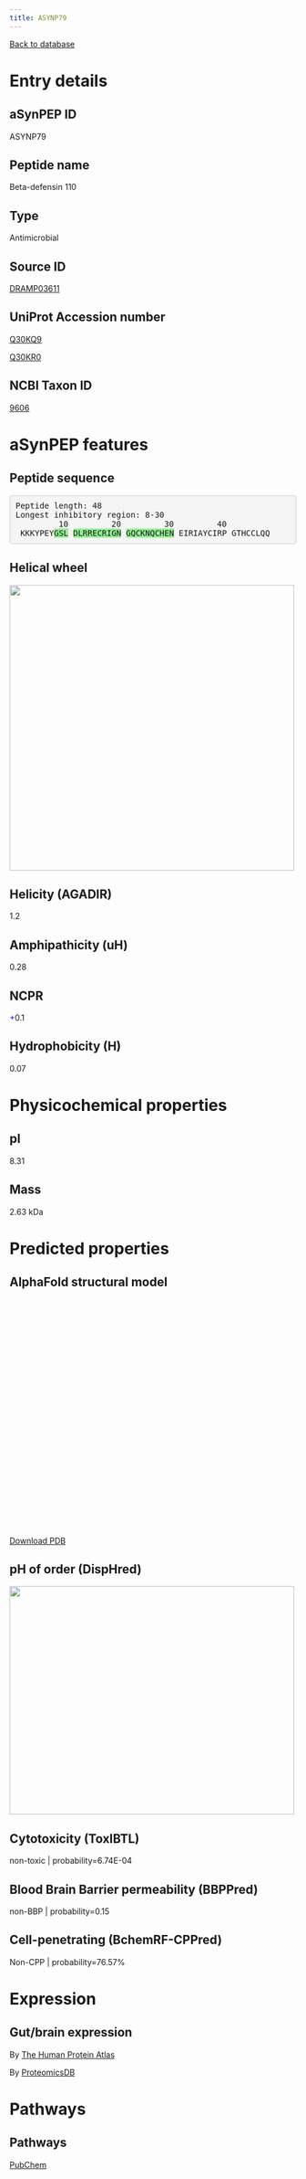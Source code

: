 ```yaml
---
title: ASYNP79
---
```


[Back to database](database.html)

# Entry details

## aSynPEP ID

ASYNP79

## Peptide name

Beta-defensin 110

## Type

Antimicrobial

## Source ID

[DRAMP03611](http://dramp.cpu-bioinfor.org/browse/All_Information.php?id=DRAMP03611&dataset==)

## UniProt Accession number

[Q30KQ9](https://www.uniprot.org/uniprotkb/Q30KQ9/entry)

[ Q30KR0](https://www.uniprot.org/uniprotkb/ Q30KR0/entry)

## NCBI Taxon ID

[9606](https://www.ncbi.nlm.nih.gov/Taxonomy/Browser/wwwtax.cgi?id=9606)

# aSynPEP features

## Peptide sequence

<pre style='border-radius:4px; background-color: #f5f5f5; border: 1px solid #ccc; padding: 9.5px';>Peptide length: 48
Longest inhibitory region: 8-30
         10         20         30         40
 KKKYPEY<span style='background-color:lightgreen';>G</span><span style='background-color:lightgreen';>S</span><span style='background-color:lightgreen';>L</span> <span style='background-color:lightgreen';>D</span><span style='background-color:lightgreen';>L</span><span style='background-color:lightgreen';>R</span><span style='background-color:lightgreen';>R</span><span style='background-color:lightgreen';>E</span><span style='background-color:lightgreen';>C</span><span style='background-color:lightgreen';>R</span><span style='background-color:lightgreen';>I</span><span style='background-color:lightgreen';>G</span><span style='background-color:lightgreen';>N</span> <span style='background-color:lightgreen';>G</span><span style='background-color:lightgreen';>Q</span><span style='background-color:lightgreen';>C</span><span style='background-color:lightgreen';>K</span><span style='background-color:lightgreen';>N</span><span style='background-color:lightgreen';>Q</span><span style='background-color:lightgreen';>C</span><span style='background-color:lightgreen';>H</span><span style='background-color:lightgreen';>E</span><span style='background-color:lightgreen';>N</span> EIRIAYCIRP GTHCCLQQ</pre>

## Helical wheel

<img src='./helical_wheels/DRAMP03611.svg' width='500' height='500'>

## Helicity (AGADIR)

1.2

## Amphipathicity (uH)

0.28

## NCPR

<span style='color:blue; font-weigth:bold;'>+</span>0.1

## Hydrophobicity (H)

0.07

# Physicochemical properties

## pI

8.31

## Mass

2.63 kDa

# Predicted properties

## AlphaFold structural model

<script src='https://3Dmol.org/build/3Dmol-min.js'></script>
<script src='https://3Dmol.org/build/3Dmol.ui-min.js'></script>
 <div style='height: 400px; width: 400px; position: relative;' class='viewer_3Dmoljs' data-href='./alphafold/DRAMP03611.pdb' data-backgroundcolor='0xffffff' data-style='cartoon' data-ui='true'></div>

[Download PDB](./alphafold/DRAMP03611.pdb)

## pH of order (DispHred)

<img src='./disphred_plots/DRAMP03611.svg' width='500' height='400'>

## Cytotoxicity (ToxIBTL)

non-toxic | probability=6.74E-04

## Blood Brain Barrier permeability (BBPPred)

non-BBP | probability=0.15

## Cell-penetrating (BchemRF-CPPred)

Non-CPP | probability=76.57%

# Expression

## Gut/brain expression

By [The Human Protein Atlas](https://www.proteinatlas.org/search/Q30KQ9)

By [ProteomicsDB](https://www.proteomicsdb.org/search?q=Q30KQ9&type=Protein)

# Pathways

## Pathways

[PubChem](https://pubchem.ncbi.nlm.nih.gov/#query=Q30KQ9&tab=pathway)

